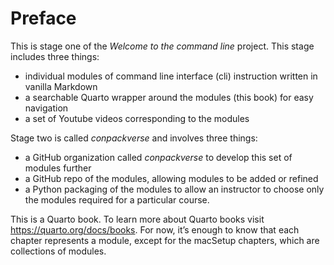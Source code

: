 # Preface {.unnumbered}

This is stage one of the *Welcome to the command line* project. This stage includes three things:

- individual modules of command line interface (cli) instruction written in vanilla Markdown
- a searchable Quarto wrapper around the modules (this book) for easy navigation
- a set of Youtube videos corresponding to the modules

Stage two is called *conpackverse* and involves three things:

- a GitHub organization called *conpackverse* to develop this set of modules further
- a GitHub repo of the modules, allowing modules to be added or refined
- a Python packaging of the modules to allow an instructor to choose only the modules required for a particular course.

This is a Quarto book. To learn more about Quarto books visit <https://quarto.org/docs/books>.
For now, it's enough to know that each chapter represents a module, except for the macSetup chapters, which are collections of modules.


